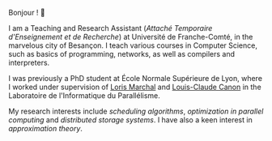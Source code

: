 Bonjour ! 👋

I am a Teaching and Research Assistant (_Attaché Temporaire d'Enseignement et de
Recherche_) at Université de Franche-Comté, in the marvelous city of Besançon. I teach various
courses in Computer Science, such as basics of programming, networks, as well as compilers and
interpreters.

I was previously a PhD student at École Normale Supérieure de Lyon, where I worked under supervision
of [Loris Marchal](http://perso.ens-lyon.fr/loris.marchal/) and
[Louis-Claude Canon](http://lccanon.free.fr/) in the Laboratoire de l'Informatique du Parallélisme.

My research interests include _scheduling algorithms_, _optimization in parallel computing_ and
_distributed storage systems_. I have also a keen interest in _approximation theory_.
